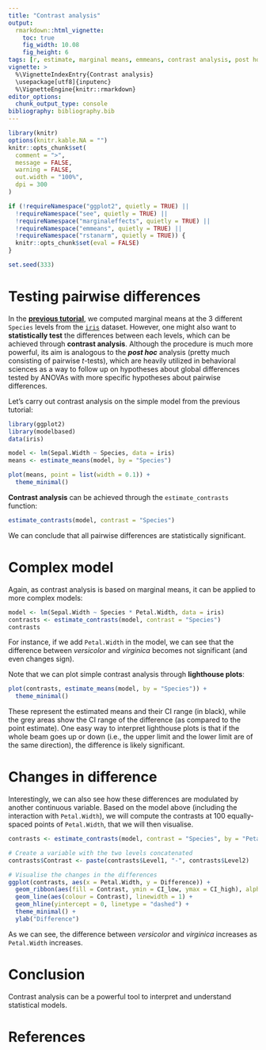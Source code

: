 ```yaml
---
title: "Contrast analysis"
output:
  rmarkdown::html_vignette:
    toc: true
    fig_width: 10.08
    fig_height: 6
tags: [r, estimate, marginal means, emmeans, contrast analysis, post hoc, pairwise t tests]
vignette: >
  %\VignetteIndexEntry{Contrast analysis}
  \usepackage[utf8]{inputenc}
  %\VignetteEngine{knitr::rmarkdown}
editor_options:
  chunk_output_type: console
bibliography: bibliography.bib
---
```


```r
library(knitr)
options(knitr.kable.NA = "")
knitr::opts_chunk$set(
  comment = ">",
  message = FALSE,
  warning = FALSE,
  out.width = "100%",
  dpi = 300
)

if (!requireNamespace("ggplot2", quietly = TRUE) ||
  !requireNamespace("see", quietly = TRUE) ||
  !requireNamespace("marginaleffects", quietly = TRUE) ||
  !requireNamespace("emmeans", quietly = TRUE) ||
  !requireNamespace("rstanarm", quietly = TRUE)) {
  knitr::opts_chunk$set(eval = FALSE)
}

set.seed(333)
```

# Testing pairwise differences

In the [**previous tutorial**](https://easystats.github.io/modelbased/articles/estimate_means.html),
we computed marginal means at the 3 different `Species` levels from the
[`iris`](https://en.wikipedia.org/wiki/Iris_flower_data_set) dataset. However,
one might also want to **statistically test** the differences between each
levels, which can be achieved through **contrast analysis**. Although the
procedure is much more powerful, its aim is analogous to the ***post hoc***
analysis (pretty much consisting of pairwise *t*-tests), which are heavily
utilized in behavioral sciences as a way to follow up on hypotheses about global
differences tested by ANOVAs with more specific hypotheses about pairwise
differences.

Let's carry out contrast analysis on the simple model from the previous tutorial:

```r
library(ggplot2)
library(modelbased)
data(iris)

model <- lm(Sepal.Width ~ Species, data = iris)
means <- estimate_means(model, by = "Species")

plot(means, point = list(width = 0.1)) +
  theme_minimal()
```

**Contrast analysis** can be achieved through the `estimate_contrasts`
function:

```r
estimate_contrasts(model, contrast = "Species")
```

We can conclude that all pairwise differences are statistically significant.

# Complex model

Again, as contrast analysis is based on marginal means, it can be applied to
more complex models:

```r
model <- lm(Sepal.Width ~ Species * Petal.Width, data = iris)
contrasts <- estimate_contrasts(model, contrast = "Species")
contrasts
```

For instance, if we add `Petal.Width` in the model, we can see that the
difference between *versicolor* and *virginica* becomes not significant (and
even changes sign).

Note that we can plot simple contrast analysis through **lighthouse plots**:

```r
plot(contrasts, estimate_means(model, by = "Species")) +
  theme_minimal()
```

These represent the estimated means and their CI range (in black), while the
grey areas show the CI range of the difference (as compared to the point
estimate). One easy way to interpret lighthouse plots is that if the whole beam
goes up or down (i.e., the upper limit and the lower limit are of the same direction),
the difference is likely significant.

# Changes in difference

Interestingly, we can also see how these differences are modulated by another
continuous variable. Based on the model above (including the interaction with
`Petal.Width`), we will compute the contrasts at 100 equally-spaced points of
`Petal.Width`, that we will then visualise.

```r
contrasts <- estimate_contrasts(model, contrast = "Species", by = "Petal.Width", length = 100)

# Create a variable with the two levels concatenated
contrasts$Contrast <- paste(contrasts$Level1, "-", contrasts$Level2)

# Visualise the changes in the differences
ggplot(contrasts, aes(x = Petal.Width, y = Difference)) +
  geom_ribbon(aes(fill = Contrast, ymin = CI_low, ymax = CI_high), alpha = 0.2) +
  geom_line(aes(colour = Contrast), linewidth = 1) +
  geom_hline(yintercept = 0, linetype = "dashed") +
  theme_minimal() +
  ylab("Difference")
```

As we can see, the difference between *versicolor* and *virginica* increases as
`Petal.Width` increases.

# Conclusion

Contrast analysis can be a powerful tool to interpret and understand statistical
models.

# References
